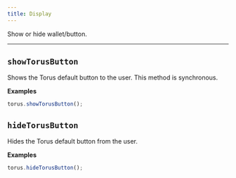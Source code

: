 ```yaml
---
title: Display
---
```


Show or hide wallet/button.

---

## `showTorusButton`

Shows the Torus default button to the user. This method is synchronous.

**Examples**

```javascript
torus.showTorusButton();
```

## `hideTorusButton`

Hides the Torus default button from the user.

**Examples**

```javascript
torus.hideTorusButton();
```
